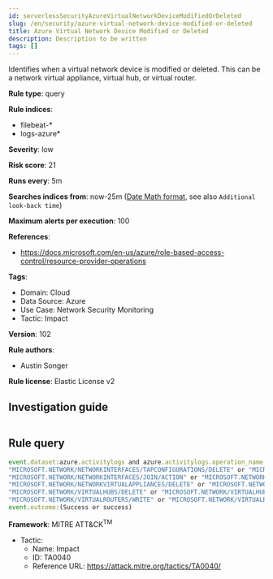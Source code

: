 ```yaml
---
id: serverlessSecurityAzureVirtualNetworkDeviceModifiedOrDeleted
slug: /en/security/azure-virtual-network-device-modified-or-deleted
title: Azure Virtual Network Device Modified or Deleted
description: Description to be written
tags: []
---
```


<div id="azure-virtual-network-device-modified-or-deleted"></div>

Identifies when a virtual network device is modified or deleted. This can be a network virtual appliance, virtual hub, or virtual router.

**Rule type**: query

**Rule indices**: 

* filebeat-*
* logs-azure*

**Severity**: low

**Risk score**: 21

**Runs every**: 5m

**Searches indices from**: now-25m ([Date Math format](((ref))/common-options.html#date-math), see also <DocLink id="serverlessSecurityRulesUiCreate" section="set-the-rules-schedule">`Additional look-back time`</DocLink>)

**Maximum alerts per execution**: 100

**References**: 

* https://docs.microsoft.com/en-us/azure/role-based-access-control/resource-provider-operations

**Tags**: 

* Domain: Cloud
* Data Source: Azure
* Use Case: Network Security Monitoring
* Tactic: Impact

**Version**: 102

**Rule authors**: 

* Austin Songer

**Rule license**: Elastic License v2

## Investigation guide

```markdown

```

## Rule query

```js
event.dataset:azure.activitylogs and azure.activitylogs.operation_name:("MICROSOFT.NETWORK/NETWORKINTERFACES/TAPCONFIGURATIONS/WRITE" or
"MICROSOFT.NETWORK/NETWORKINTERFACES/TAPCONFIGURATIONS/DELETE" or "MICROSOFT.NETWORK/NETWORKINTERFACES/WRITE" or
"MICROSOFT.NETWORK/NETWORKINTERFACES/JOIN/ACTION" or "MICROSOFT.NETWORK/NETWORKINTERFACES/DELETE" or
"MICROSOFT.NETWORK/NETWORKVIRTUALAPPLIANCES/DELETE" or "MICROSOFT.NETWORK/NETWORKVIRTUALAPPLIANCES/WRITE" or
"MICROSOFT.NETWORK/VIRTUALHUBS/DELETE" or "MICROSOFT.NETWORK/VIRTUALHUBS/WRITE" or
"MICROSOFT.NETWORK/VIRTUALROUTERS/WRITE" or "MICROSOFT.NETWORK/VIRTUALROUTERS/DELETE") and
event.outcome:(Success or success)

```

**Framework**: MITRE ATT&CK<sup>TM</sup>

* Tactic:
    * Name: Impact
    * ID: TA0040
    * Reference URL: https://attack.mitre.org/tactics/TA0040/

